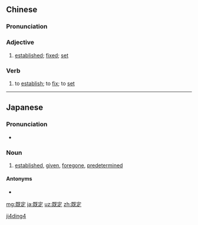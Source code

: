 ==Chinese==
{{zh-forms}}

===Pronunciation===
{{zh-pron
|m=jìdìng
|mn=kì-tēng
|cat=a,v
}}

===Adjective===
{{zh-adj}}

# [[established]]; [[fixed]]; [[set]]

===Verb===
{{zh-verb}}

# {{lb|zh|literary}} to [[establish]]; to [[fix]]; to [[set]]

[[Category:Mandarin literary terms|ji4ding4]]

----

==Japanese==
{{ja-kanjitab|き|てい|yomi=on}}

===Pronunciation===
* {{ja-pron|きてい|yomi=o}}

===Noun===
{{ja-noun|きてい}}

# [[established]], [[given]], [[foregone]], [[predetermined]]

====Antonyms====
* {{ja-r|未定|みてい}}

[[mg:既定]]
[[ja:既定]]
[[uz:既定]]
[[zh:既定]]